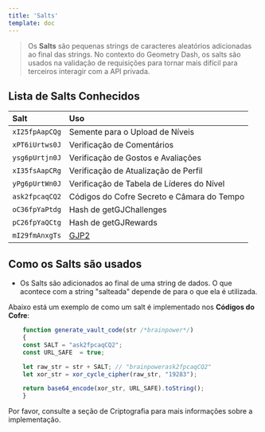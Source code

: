 ```yaml
---
title: 'Salts'
template: doc
---
```


> Os **Salts** são pequenas strings de caracteres aleatórios adicionadas ao final das strings. No contexto do Geometry Dash, os salts são usados na validação de requisições para tornar mais difícil para terceiros interagir com a API privada.

## Lista de Salts Conhecidos

| Salt            | Uso                                      |
| :-------------- | :--------------------------------------- |
| `xI25fpAapCQg`  | Semente para o Upload de Níveis          |
| `xPT6iUrtws0J`  | Verificação de Comentários               |
| `ysg6pUrtjn0J`  | Verificação de Gostos e Avaliações       |
| `xI35fsAapCRg`  | Verificação de Atualização de Perfil     |
| `yPg6pUrtWn0J`  | Verificação de Tabela de Líderes do Nível|
| `ask2fpcaqCQ2`  | Códigos do Cofre Secreto e Câmara do Tempo |
| `oC36fpYaPtdg`  | Hash de getGJChallenges                  |
| `pC26fpYaQCtg`  | Hash de getGJRewards                     |
| `mI29fmAnxgTs`  | [GJP2](/topics/gjp.md)                   |

## Como os Salts são usados

- Os Salts são adicionados ao final de uma string de dados. O que acontece com a string "salteada" depende de para o que ela é utilizada.

Abaixo está um exemplo de como um salt é implementado nos **Códigos do Cofre**:

```js
    function generate_vault_code(str /*brainpower*/)
    {
    const SALT = "ask2fpcaqCQ2";
    const URL_SAFE  = true;

    let raw_str = str + SALT; // "brainpowerask2fpcaqCQ2"
    let xor_str = xor_cycle_cipher(raw_str, "19283");

    return base64_encode(xor_str, URL_SAFE).toString();
    }
```

Por favor, consulte a seção de Criptografia para mais informações sobre a implementação.